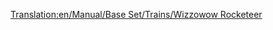 [[Translation:en/Manual/Base Set/Trains/Wizzowow Rocketeer]]
{{en/Manual/Base Set/Trains/Trains|Cost=£82,031 ($164,062)
|Speed=482 kph (300 mph)
|Weight=120 t
|Power=10,000 hp (7,457 kW)
|Annual=£3,515 ($7.030)
|Designed=2022
|Lifespan=20
|Capacity=N/A
|Description=Toyland's only MagLev engine,the best toyland train available in the game. 
|Real-life=lot of shit ye-e-e-s}}